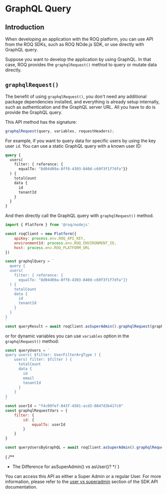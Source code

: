
# GraphQL Query

## Introduction

When developing an application with the ROQ platform, you can use API from the ROQ SDKs, such as ROQ NOde.js SDK, or use directly with GraphQL query. 

Suppose you want to develop the application by using GraphQL. In that case, ROQ provides the `graphqlRequest()` method to query or mutate data directly. 

<ROQNodeSDK/>

## `graphqlRequest()`

The benefit of using `graphqlRequest()`, you don't need any additional package dependencies installed, and everything is already setup internally, such as authentication and the GraphQL server URL. All you have to do is provide the GraphQL query.

This API method has the signature:

```ts
graphqlRequest(query, variables, requestHeaders);
```

For example, if you want to query data for specific users by using the key user `id`. You can use a static GraphQL query with a known user ID:

```graphql
query {
  users(
    filter: { reference: { 
      equalTo: "8d04d09a-8ff8-4393-840d-c69f3f1f7dfa"}}
  ) {
    totalCount
    data {
      id
      tenantId
    }
  }
}
```
And then directly call the GraphQL query with `graphqlRequest()` method.

```js
import { Platform } from '@roq/nodejs'

const roqClient = new Platform({
	apiKey: process.env.ROQ_API_KEY,
	environmentId: process.env.ROQ_ENVIRONMENT_ID,
	host: process.env.ROQ_PLATFORM_URL
})

const graphqlQuery = `
  query {
  users(
    filter: { reference: { 
      equalTo: "8d04d09a-8ff8-4393-840d-c69f3f1f7dfa"}}
  ) {
    totalCount
    data {
      id
      tenantId
    }
  }
}
`
const queryResult = await roqClient.asSuperAdmin().graphqlRequest(graphqlQuery)
```

or for dynamic variables you can use `variables` option in the `graphqlRequest()` method:

```js
const queryUsers = `
query users( $filter: UserFilterArgType ) {
	users( filter: $filter ) {
	  totalCount
	  data {
		id
		email
		tenantId
	  }
	}
}
`
const userId = "f4c09fef-843f-4501-acd3-0847d3b417c0"
const graphqlRequestVars = {
	filter: {
		id: {
			equalTo: userId
		}
	}
}

const queryUsersByGraphQL = await roqClient.asSuperAdmin().graphqlRequest(queryUsers, graphqlRequestVars);
```

{
/**
 * The Difference for asSuperAdmin() vs asUser()?
 */
}

You can access this API as either a Super Admin or a regular User. For more information, please refer to the [user vs superadmin](/development-guides/sdk-api#user-vs-superadmin) section of the SDK API documentation.